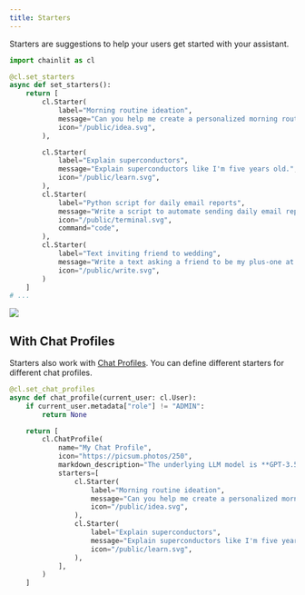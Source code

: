 ```yaml
---
title: Starters
---
```


Starters are suggestions to help your users get started with your assistant.

```python starters.py
import chainlit as cl

@cl.set_starters
async def set_starters():
    return [
        cl.Starter(
            label="Morning routine ideation",
            message="Can you help me create a personalized morning routine that would help increase my productivity throughout the day? Start by asking me about my current habits and what activities energize me in the morning.",
            icon="/public/idea.svg",
        ),

        cl.Starter(
            label="Explain superconductors",
            message="Explain superconductors like I'm five years old.",
            icon="/public/learn.svg",
        ),
        cl.Starter(
            label="Python script for daily email reports",
            message="Write a script to automate sending daily email reports in Python, and walk me through how I would set it up.",
            icon="/public/terminal.svg",
            command="code",
        ),
        cl.Starter(
            label="Text inviting friend to wedding",
            message="Write a text asking a friend to be my plus-one at a wedding next month. I want to keep it super short and casual, and offer an out.",
            icon="/public/write.svg",
        )
    ]
# ...
```

<Frame caption="Starters example">
  <img src="/images/starters.gif" />
</Frame>

## With Chat Profiles

Starters also work with [Chat Profiles](/advanced-features/chat-profiles). You can define different starters for different chat profiles.

```python starters_with_chat_profiles.py
@cl.set_chat_profiles
async def chat_profile(current_user: cl.User):
    if current_user.metadata["role"] != "ADMIN":
        return None

    return [
        cl.ChatProfile(
            name="My Chat Profile",
            icon="https://picsum.photos/250",
            markdown_description="The underlying LLM model is **GPT-3.5**, a *175B parameter model* trained on 410GB of text data.",
            starters=[
                cl.Starter(
                    label="Morning routine ideation",
                    message="Can you help me create a personalized morning routine that would help increase my productivity throughout the day? Start by asking me about my current habits and what activities energize me in the morning.",
                    icon="/public/idea.svg",
                ),
                cl.Starter(
                    label="Explain superconductors",
                    message="Explain superconductors like I'm five years old.",
                    icon="/public/learn.svg",
                ),
            ],
        )
    ]
```
